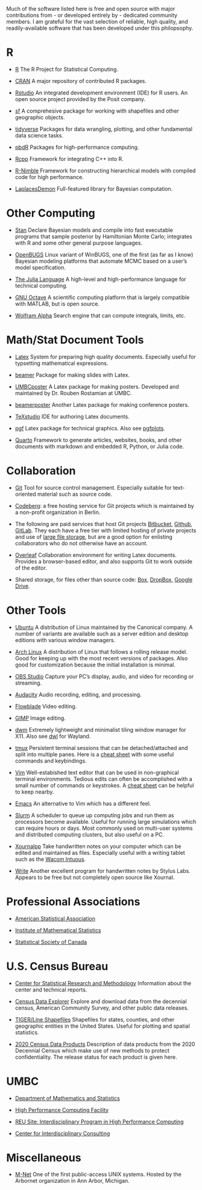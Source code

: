 Much of the software listed here is free and open source with major
contributions from - or developed entirely by - dedicated community members. I
am grateful for the vast selection of reliable, high quality, and
readily-available software that has been developed under this philopsophy.

# R

- [R](http://www.r-project.org) The R Project for Statistical Computing.

- [CRAN](https://cran.r-project.org) A major repository of contributed R
  packages.

- [Rstudio](https://posit.co) An integrated development environment (IDE) for
  R users. An open source project provided by the Posit company.

- [sf](https://cran.r-project.org/package=sf) A comprehesive package for
  working with shapefiles and other geographic objects.

- [tidyverse](https://www.tidyverse.org) Packages for data wrangling,
  plotting, and other fundamental data science tasks.

- [pbdR](https://pbdr.org) Packages for high-performance computing.

- [Rcpp](http://www.rcpp.org) Framework for integrating C++ into R.

- [R-Nimble](http://r-nimble.org) Framework for constructing hierarchical
  models with compiled code for high performance.

- [LaplacesDemon](https://github.com/LaplacesDemonR/LaplacesDemon)
  Full-featured library for Bayesian computation.

# Other Computing

- [Stan](http://mc-stan.org) Declare Bayesian models and compile into fast
  executable programs that sample posterior by Hamiltonian Monte Carlo;
  integrates with R and some other general purpose languages.

- [OpenBUGS](https://www.mrc-bsu.cam.ac.uk/software/bugs/openbugs) Linux
  variant of WinBUGS, one of the first (as far as I know) Bayesian modeling
  platforms that automate MCMC based on a user's model specification.

- [The Julia Language](http://julialang.org)
  A high-level and high-performance language for technical computing.

- [GNU Octave](https://octave.org) A scientific computing platform that is
  largely compatible with MATLAB, but is open source.

- [Wolfram Alpha](http://www.wolframalpha.com) Search engine that can compute
  integrals, limits, etc.

# Math/Stat Document Tools

- [Latex](https://www.latex-project.org) System for preparing high quality
  documents. Especially useful for typsetting mathematical expressions.

- [beamer](https://ctan.org/pkg/beamer) Package for making slides with Latex.

- [UMBCposter](http://www.math.umbc.edu/~rouben/umbcposter) A Latex package
  for making posters. Developed and maintained by Dr. Rouben Rostamian at UMBC.

- [beamerposter](https://ctan.org/pkg/beamerposter) Another Latex package for
  making conference posters.

- [TeXstudio](https://www.texstudio.org) IDE for authoring Latex documents.

- [pgf](https://ctan.org/pkg/pgf) Latex package for technical graphics. Also
  see [pgfplots](https://ctan.org/pkg/pgfplots).

- [Quarto](https://quarto.org) Framework to generate articles, websites,
  books, and other documents with markdown and embedded R, Python, or Julia
  code.

# Collaboration

- [Git](https://git-scm.com) Tool for source control management. Especially
  suitable for text-oriented material such as source code.

- [Codeberg](https://codeberg.org/): a free hosting service for Git projects
  which is maintained by a non-profit organization in Berlin.

- The following are paid services that host Git projects
  [Bitbucket](https://bitbucket.org),
  [Github](https://github.com),
  [GitLab](https://gitlab.com).
  They each have a free tier with limited hosting of private projects and use
  of [large file storage](https://git-lfs.com), but are a good option for
  enlisting collaborators who do not otherwise have an account.

- [Overleaf](https://www.overleaf.com) Collaboration environment for writing
  Latex documents. Provides a browser-based editor, and also supports Git to
  work outside of the editor.

- Shared storage, for files other than source code:
  [Box](https://www.box.com),
  [DropBox](https://www.dropbox.com),
  [Google Drive](https://drive.google.com).
  

# Other Tools

- [Ubuntu](https://ubuntu.com) A distribution of Linux maintained by
  the Canonical company. A number of variants are available such as a server
  edition and desktop editions with various window managers.

- [Arch Linux](https://archlinux.org) A distribution of Linux that follows a
  rolling release model. Good for keeping up with the most recent versions of
  packages. Also good for customization because the initial installation is
  minimal.

- [OBS Studio](https://obsproject.com) Capture your PC's display, audio, and
  video for recording or streaming.

- [Audacity](https://www.audacityteam.org) Audio recording, editing, and
  processing.

- [Flowblade](https://jliljebl.github.io/flowblade) Video editing.

- [GIMP](https://www.gimp.org) Image editing.

- [dwm](https://dwm.suckless.org) Extremely lightweight and minimalist tiling
  window manager for X11. Also see [dwl](https://codeberg.org/dwl) for
  Wayland.

- [tmux](https://github.com/tmux/tmux/wiki) Persistent terminal sessions that
  can be detached/attached and split into multiple panes. Here is a
  [cheat sheet](https://gist.github.com/MohamedAlaa/2961058) with some useful
  commands and keybindings.

- [Vim](https://www.vim.org) Well-estabished text editor that can be used in
  non-graphical terminal environments. Tedious edits can often be accomplished
  with a small number of commands or keystrokes. A
  [cheat sheet](https://vim.rtorr.com) can be helpful to keep nearby.

- [Emacs](https://www.gnu.org/software/emacs) An alternative to Vim which has
  a different feel.

- [Slurm](https://slurm.schedmd.com) A scheduler to queue up computing jobs
  and run them as processors become available. Useful for running large
  simulations which can require hours or days. Most commonly used on multi-user
  systems and distributed computing clusters, but also useful on a PC.

- [Xournalpp](https://xournalpp.github.io) Take handwritten notes on your
  computer which can be edited and maintained as files. Especially useful with
  a writing tablet such as the
  [Wacom Intuous](https://www.wacom.com/en-us/products/pen-tablets/wacom-intuos).

- [Write](https://www.styluslabs.com) Another excellent program for handwritten
  notes by Stylus Labs. Appears to be free but not completely open source like
  Xournal.

# Professional Associations

- [American Statistical Association](http://www.amstat.org)

- [Institute of Mathematical Statistics](http://imstat.org)

- [Statistical Society of Canada](http://www.ssc.ca)

# U.S. Census Bureau

- [Center for Statistical Research and Methodology](https://www.census.gov/topics/research/stat-research.html)
  Information about the center and technical reports.

- [Census Data Explorer](https://data.census.gov) Explore and download data
  from the decennial census, American Community Survey, and other public data
  releases.

- [TIGER/Line Shapefiles](https://www.census.gov/geographies/mapping-files/time-series/geo/tiger-line-file.html)
  Shapefiles for states, counties, and other geographic entities in the United
  States. Useful for plotting and spatial statistics.

- [2020 Census Data Products](https://www.census.gov/programs-surveys/decennial-census/decade/2020/planning-management/release/about-2020-data-products.html)
  Description of data products from the 2020 Decennial Census which make use of
  new methods to protect confidentiality. The release status for each product
  is given here.

# UMBC

- [Department of Mathematics and Statistics](https://mathstat.umbc.edu)

- [High Performance Computing Facility](http://www.umbc.edu/hpcf)

- [REU Site: Interdisciplinary Program in High Performance Computing](http://www.umbc.edu/hpcreu)

- [Center for Interdisciplinary Consulting](http://www.umbc.edu/circ)

# Miscellaneous

- [M-Net](http://www.arbornet.org/m-net.php) One of the first public-access
  UNIX systems. Hosted by the Arbornet organization in Ann Arbor, Michigan.

